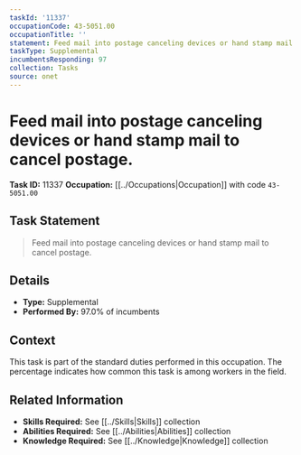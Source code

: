 ```yaml
---
taskId: '11337'
occupationCode: 43-5051.00
occupationTitle: ''
statement: Feed mail into postage canceling devices or hand stamp mail to cancel postage.
taskType: Supplemental
incumbentsResponding: 97
collection: Tasks
source: onet
---
```

# Feed mail into postage canceling devices or hand stamp mail to cancel postage.

**Task ID:** 11337
**Occupation:** [[../Occupations|Occupation]] with code `43-5051.00`

## Task Statement

> Feed mail into postage canceling devices or hand stamp mail to cancel postage.

## Details

- **Type:** Supplemental
- **Performed By:** 97.0% of incumbents

## Context

This task is part of the standard duties performed in this occupation. The percentage indicates how common this task is among workers in the field.

## Related Information

- **Skills Required:** See [[../Skills|Skills]] collection
- **Abilities Required:** See [[../Abilities|Abilities]] collection
- **Knowledge Required:** See [[../Knowledge|Knowledge]] collection

